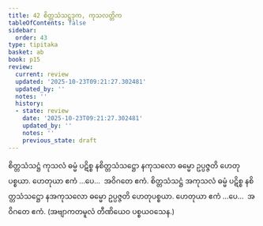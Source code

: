 ```yaml
---
title: 42 စိတ္တသံသဋ္ဌဒုက, ကုသလတ္တိက
tableOfContents: false
sidebar:
  order: 43
type: tipitaka
basket: ab
book: p15
review:
  current: review
  updated: '2025-10-23T09:21:27.302481'
  updated_by: ''
  notes: ''
  history:
  - state: review
    date: '2025-10-23T09:21:27.302481'
    updated_by: ''
    notes: ''
    previous_state: draft
---
```



<ReviewStatus review={frontmatter.review} showDetails={true} />

<HypothesisAnnotation frontmatter={frontmatter} />

<DynamicBreadcrumb />

<Division number="51" book="p15" e="ch" v="40" p="229">

<Paragraph number="150" book="p15">
စိတ္တသံသဋ္ဌံ ကုသလံ ဓမ္မံ ပဋိစ္စ နစိတ္တသံသဋ္ဌော နကုသလော ဓမ္မော ဥပ္ပဇ္ဇတိ ဟေတုပစ္စယာ. ဟေတုယာ ဧကံ …ပေ…  အဝိဂတေ ဧကံ.
</Paragraph>

<Paragraph number="151" book="p15">
စိတ္တသံသဋ္ဌံ အကုသလံ ဓမ္မံ ပဋိစ္စ နစိတ္တသံသဋ္ဌော နအကုသလော ဓမ္မော ဥပ္ပဇ္ဇတိ ဟေတုပစ္စယာ. ဟေတုယာ ဧကံ …ပေ…  အဝိဂတေ ဧကံ. (အဗျာကတမူလံ တီဏိယေဝ ပစ္စယဝသေန.)
</Paragraph>
</Division>